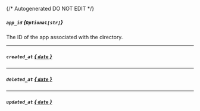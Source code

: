 {/* Autogenerated DO NOT EDIT  */}
##### `app_id` *{`Optional[str]`}*
The ID of the app associated with the directory.

---
##### `created_at` [*{ `date` }*](https://docs.python.org/3/library/datetime.html#date-objects)

---
##### `deleted_at` [*{ `date` }*](https://docs.python.org/3/library/datetime.html#date-objects)

---
##### `updated_at` [*{ `date` }*](https://docs.python.org/3/library/datetime.html#date-objects)

